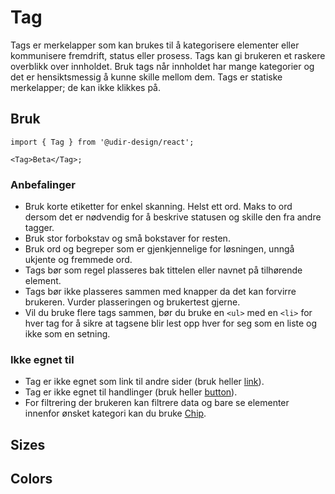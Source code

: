 
<Meta of={TagStories} />

# Tag

Tags er merkelapper som kan brukes til å kategorisere elementer eller kommunisere fremdrift, status eller prosess. Tags kan gi brukeren et raskere overblikk over innholdet. Bruk tags når innholdet har mange kategorier og det er hensiktsmessig å kunne skille mellom dem. Tags er statiske merkelapper; de kan ikke klikkes på.

<Primary />
<Controls />

## Bruk

```tsx
import { Tag } from '@udir-design/react';

<Tag>Beta</Tag>;
```

### Anbefalinger

- Bruk korte etiketter for enkel skanning. Helst ett ord. Maks to ord dersom det er nødvendig for å beskrive statusen og skille den fra andre tagger.
- Bruk stor forbokstav og små bokstaver for resten.
- Bruk ord og begreper som er gjenkjennelige for løsningen, unngå ukjente og fremmede ord.
- Tags bør som regel plasseres bak tittelen eller navnet på tilhørende element.
- Tags bør ikke plasseres sammen med knapper da det kan forvirre brukeren. Vurder plasseringen og brukertest gjerne.
- Vil du bruke flere tags sammen, bør du bruke en `<ul>` med en `<li>` for hver tag for å sikre at tagsene blir lest opp hver for seg som en liste og ikke som en setning.

### Ikke egnet til

- Tag er ikke egnet som link til andre sider (bruk heller [link](/docs/components-link--docs)).
- Tag er ikke egnet til handlinger (bruk heller [button](/docs/components-button--docs)).
- For filtrering der brukeren kan filtrere data og bare se elementer innenfor ønsket kategori kan du bruke [Chip](/docs/components-chip--docs).

## Sizes

<Canvas of={TagStories.Sizes} />

## Colors

<Canvas of={TagStories.Colors} />
